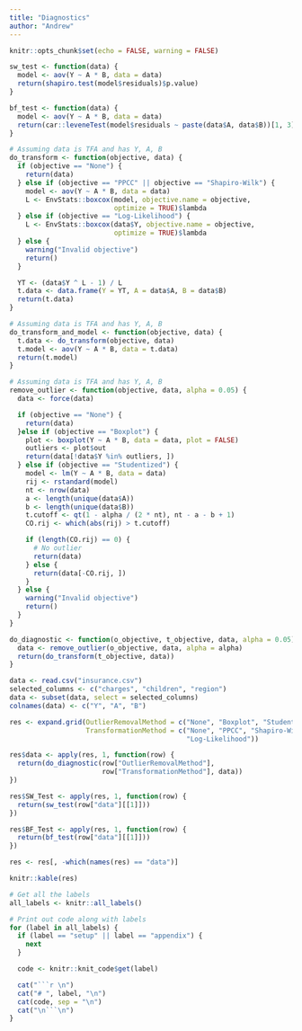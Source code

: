 ```yaml
---
title: "Diagnostics"
author: "Andrew"
---
```


```r
knitr::opts_chunk$set(echo = FALSE, warning = FALSE)
```

```r
sw_test <- function(data) {
  model <- aov(Y ~ A * B, data = data)
  return(shapiro.test(model$residuals)$p.value)
}

bf_test <- function(data) {
  model <- aov(Y ~ A * B, data = data)
  return(car::leveneTest(model$residuals ~ paste(data$A, data$B))[1, 3])
}

# Assuming data is TFA and has Y, A, B
do_transform <- function(objective, data) {
  if (objective == "None") {
    return(data)
  } else if (objective == "PPCC" || objective == "Shapiro-Wilk") {
    model <- aov(Y ~ A * B, data = data)
    L <- EnvStats::boxcox(model, objective.name = objective,
                          optimize = TRUE)$lambda
  } else if (objective == "Log-Likelihood") {
    L <- EnvStats::boxcox(data$Y, objective.name = objective,
                          optimize = TRUE)$lambda
  } else {
    warning("Invalid objective")
    return()
  }

  YT <- (data$Y ^ L - 1) / L
  t.data <- data.frame(Y = YT, A = data$A, B = data$B)
  return(t.data)
}

# Assuming data is TFA and has Y, A, B
do_transform_and_model <- function(objective, data) {
  t.data <- do_transform(objective, data)
  t.model <- aov(Y ~ A * B, data = t.data)
  return(t.model)
}

# Assuming data is TFA and has Y, A, B
remove_outlier <- function(objective, data, alpha = 0.05) {
  data <- force(data)

  if (objective == "None") {
    return(data)
  }else if (objective == "Boxplot") {
    plot <- boxplot(Y ~ A * B, data = data, plot = FALSE)
    outliers <- plot$out
    return(data[!data$Y %in% outliers, ])
  } else if (objective == "Studentized") {
    model <- lm(Y ~ A * B, data = data)
    rij <- rstandard(model)
    nt <- nrow(data)
    a <- length(unique(data$A))
    b <- length(unique(data$B))
    t.cutoff <- qt(1 - alpha / (2 * nt), nt - a - b + 1)
    CO.rij <- which(abs(rij) > t.cutoff)

    if (length(CO.rij) == 0) {
      # No outlier
      return(data)
    } else {
      return(data[-CO.rij, ])
    }
  } else {
    warning("Invalid objective")
    return()
  }
}

do_diagnostic <- function(o_objective, t_objective, data, alpha = 0.05) {
  data <- remove_outlier(o_objective, data, alpha = alpha)
  return(do_transform(t_objective, data))
}
```

```r
data <- read.csv("insurance.csv")
selected_columns <- c("charges", "children", "region")
data <- subset(data, select = selected_columns)
colnames(data) <- c("Y", "A", "B")

res <- expand.grid(OutlierRemovalMethod = c("None", "Boxplot", "Studentized"),
                   TransformationMethod = c("None", "PPCC", "Shapiro-Wilk",
                                            "Log-Likelihood"))

res$data <- apply(res, 1, function(row) {
  return(do_diagnostic(row["OutlierRemovalMethod"],
                       row["TransformationMethod"], data))
})

res$SW_Test <- apply(res, 1, function(row) {
  return(sw_test(row["data"][[1]]))
})

res$BF_Test <- apply(res, 1, function(row) {
  return(bf_test(row["data"][[1]]))
})

res <- res[, -which(names(res) == "data")]

knitr::kable(res)
```

```r
# Get all the labels
all_labels <- knitr::all_labels()

# Print out code along with labels
for (label in all_labels) {
  if (label == "setup" || label == "appendix") {
    next
  }

  code <- knitr::knit_code$get(label)

  cat("```r \n")
  cat("# ", label, "\n")
  cat(code, sep = "\n")
  cat("\n```\n")
}
```